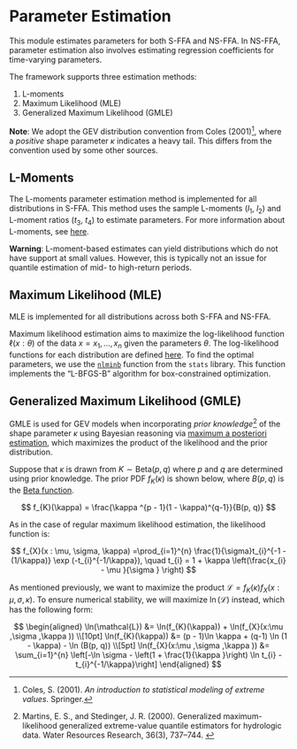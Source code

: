 # Parameter Estimation

This module estimates parameters for both S-FFA and NS-FFA. In NS-FFA, parameter estimation also involves estimating regression coefficients for time-varying parameters.

The framework supports three estimation methods:

1. L-moments
2. Maximum Likelihood (MLE)
3. Generalized Maximum Likelihood (GMLE)

**Note**: We adopt the GEV distribution convention from Coles (2001)[^1], where a *positive* shape parameter $\kappa$ indicates a heavy tail.
This differs from the convention used by some other sources.

[^1]: Coles, S. (2001). *An introduction to statistical modeling of extreme values*. Springer.

## L-Moments

The L-moments parameter estimation method is implemented for all distributions in S-FFA.
This method uses the sample L-moments ($l_1$, $l_2$) and L-moment ratios ($t_3$, $t_4$) to estimate parameters.
For more information about L-moments, see [here](model-selection.md#an-introduction-to-l-moments).

**Warning**: L-moment-based estimates can yield distributions which do not have support at small values. However, this is typically not an issue for quantile estimation of mid- to high-return periods.

## Maximum Likelihood (MLE)

MLE is implemented for all distributions across both S-FFA and NS-FFA.

Maximum likelihood estimation aims to maximize the log-likelihood function $\ell(x : \theta)$ of the data $x = x_{1}, \dots , x_{n}$ given the parameters $\theta$.
The log-likelihood functions for each distribution are defined [here](probability-distributions.md).
To find the optimal parameters, we use the [`nlminb`](https://www.rdocumentation.org/packages/stats/versions/3.6.2/topics/nlminb) function from the `stats` library.
This function implements the "L-BFGS-B" algorithm for box-constrained optimization.

## Generalized Maximum Likelihood (GMLE)

GMLE is used for GEV models when incorporating *prior knowledge*[^2] of the shape parameter $\kappa$ using Bayesian reasoning via [maximum a posteriori estimation](https://en.wikipedia.org/wiki/Maximum_a_posteriori_estimation), which maximizes the product of the likelihood and the prior distribution.

[^2]: Martins, E. S., and Stedinger, J. R. (2000). Generalized maximum-likelihood generalized 
extreme-value quantile estimators for hydrologic data. Water Resources Research, 36(3), 
737–744. \doi{10.1029/1999WR900330}

Suppose that $\kappa$ is drawn from $K \sim \text{Beta}(p, q)$ where $p$ and $q$ are determined using prior knowledge. The prior PDF $f_{K}(\kappa)$ is shown below, where $B(p, q)$ is the [Beta function](https://en.wikipedia.org/wiki/Beta_function).

$$
f_{K}(\kappa) = \frac{\kappa ^{p - 1}(1 - \kappa)^{q-1}}{B(p, q)}
$$

As in the case of regular maximum likelihood estimation, the likelihood function is:

$$
f_{X}(x : \mu, \sigma, \kappa) =\prod_{i=1}^{n} \frac{1}{\sigma}t_{i}^{-1 - (1/\kappa)} \exp (-t_{i}^{-1/\kappa}), \quad
t_{i} = 1 + \kappa \left(\frac{x_{i} - \mu }{\sigma } \right)
$$

As mentioned previously, we want to maximize the product $\mathcal{L} = f_{K}(\kappa)f_{X}(x:\mu ,\sigma ,\kappa)$.
To ensure numerical stability, we will maximize $\ln  (\mathcal{L})$ instead, which has the following form:

$$
\begin{aligned}
\ln(\mathcal{L}) &= \ln(f_{K}(\kappa)) + \ln(f_{X}(x:\mu ,\sigma ,\kappa )) \\[10pt]
\ln(f_{K}(\kappa)) &= (p - 1)\ln \kappa + (q-1) \ln (1 - \kappa)  - \ln (B(p, q)) \\[5pt]
\ln(f_{X}(x:\mu ,\sigma ,\kappa )) &= \sum_{i=1}^{n} \left[-\ln \sigma - \left(1 + \frac{1}{\kappa }\right) \ln t_{i} - t_{i}^{-1/\kappa}\right]
\end{aligned}
$$
